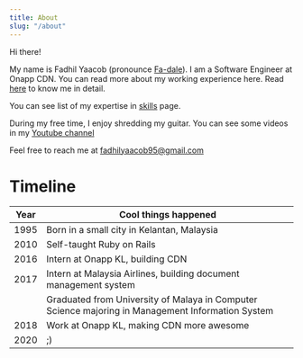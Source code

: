 ---
title: About
slug: "/about"
---

Hi there!

My name is Fadhil Yaacob (pronounce [Fa-dale](https://www.howtopronounce.com/fadale/)). I am a Software Engineer at Onapp CDN. You can read more about my working experience here. Read [here](/blog/greetings) to know me in detail.

You can see list of my expertise in [skills](/skills) page.

During my free time, I enjoy shredding my guitar. You can see some videos in my [Youtube channel](https://www.youtube.com/user/piukul/)

Feel free to reach me at [fadhilyaacob95@gmail.com](mailto:fadhilyaacob95@gmail.com)

# Timeline

| Year | Cool things happened |
|------|----------------------|
| 1995 | Born in a small city in Kelantan, Malaysia |
| 2010 | Self-taught Ruby on Rails |
| 2016 | Intern at Onapp KL, building CDN |
| 2017 | Intern at Malaysia Airlines, building document management system |
|      | Graduated from University of Malaya in Computer Science majoring in Management Information System |
| 2018 | Work at Onapp KL, making CDN more awesome |
| 2020 | ;) |
